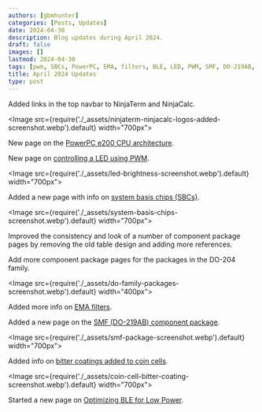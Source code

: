 ```yaml
---
authors: [gbmhunter]
categories: [Posts, Updates]
date: 2024-04-30
description: Blog updates during April 2024.
draft: false
images: []
lastmod: 2024-04-30
tags: [pwm, SBCs, PowerPC, EMA, filters, BLE, LED, PWM, SMF, DO-219AB, coin cells, bitter coatings]
title: April 2024 Updates
type: post
---
```


Added links in the top navbar to NinjaTerm and NinjaCalc.

<Image src={require('./_assets/ninjaterm-ninjacalc-logos-added-screenshot.webp').default} width="700px"></Image>

New page on the [PowerPC e200 CPU architecture](/programming/cpu-architectures/powerpc-e200/).

New page on [controlling a LED using PWM](/programming/firmware/controlling-led-brightness-using-pwm/).

<Image src={require('./_assets/led-brightness-screenshot.webp').default} width="700px"></Image>

Added a new page with info on [system basis chips (SBCs)](/electronics/components/system-basis-chips-sbcs/).

<Image src={require('./_assets/system-basis-chips-screenshot.webp').default} width="700px"></Image>

Improved the consistency and look of a number of component package pages by removing the old table design and adding more references.

Add more component package pages for the packages in the DO-204 family.

<Image src={require('./_assets/do-family-packages-screenshot.webp').default} width="400px"></Image>

Added more info on [EMA filters](/programming/signal-processing/digital-filters/exponential-moving-average-ema-filter/).

Added a new page on the [SMF (DO-219AB) component package](/pcb-design/component-packages/smf-component-package/).

<Image src={require('./_assets/smf-package-screenshot.webp').default} width="700px"></Image>

Added info on [bitter coatings added to coin cells](/electronics/components/batteries/coin-cells/#dangers-to-children).

<Image src={require('./_assets/coin-cell-bitter-coating-screenshot.webp').default} width="700px"></Image>

Started a new page on [Optimizing BLE for Low Power](/electronics/communication-protocols/bluetooth/optimizing-ble-for-low-power/).
